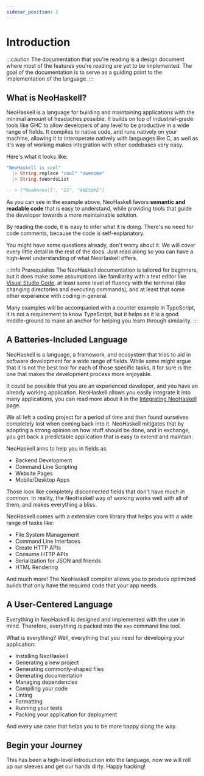 ```yaml
---
sidebar_position: 2
---
```



# Introduction

:::caution
The documentation that you're reading is a design document where most of
the features you're reading are yet to be implemented. The goal of the
documentation is to serve as a guiding point to the implementation of the
language.
:::

## What is NeoHaskell?

NeoHaskell is a language for building and maintaining applications with the minimal amount
of headaches possible. It builds on top of industrial-grade tools like GHC to allow developers of any level to be productive in a wide range of fields.
It compiles to native code, and runs natively on your machine, allowing it
to interoperate natively with languages like C, as well as it's way of working makes integration with other codebases very easy.

Here's what it looks like:

```haskell
"NeoHaskell is cool"
  |> String.replace "cool" "awesome"
  |> String.toWordsList

-- > ["NeoHaskell", "IS", "AWESOME"]
```

As you can see in the example above, NeoHaskell favors **semantic and readable code** that is easy to understand, while providing tools that guide the developer towards a more maintainable solution.

By reading the code, it is easy to infer what it is doing. There's no need for code comments, because the code is self-explanatory.

You might have some questions already, don't worry about it. We will cover
every little detail in the rest of the docs. Just read along so you can have
a high-level understanding of what NeoHaskell offers.

:::info Prerequisites
The NeoHaskell documentation is tailored for beginners, but it does make some assumptions like familiarity with a text editor like [Visual Studio Code](https://code.visualstudio.com/),
at least some level of fluency with the terminal (like changing directories and executing commands), and at least that some other experience with coding
in general.

Many examples will be accompanied with a counter example in TypeScript, it is not a requirement to know TypeScript, but it helps as it is a good middle-ground to make an anchor for helping you
learn through similarity.
:::

## A Batteries-Included Language

NeoHaskell is a language, a framework, and ecosystem that tries to aid in
software development for a wide range of fields. While some might argue that
it is not the best tool for each of those specific tasks, it for sure is the
one that makes the development process more enjoyable.

It could be possible that you are an experienced developer, and you have
an already working application. NeoHaskell allows you easily integrate it
into many applications, you can read more about it in the [Integrating NeoHaskell](/docs/extra-topics/integrating-neohaskell.mdx) page.

We all left a coding
project for a period of time and then found ourselves completely lost when
coming back into it. NeoHaskell mitigates that by adopting a strong opinion
on how stuff should be done, and in exchange, you get back a predictable
application that is easy to extend and maintain.

NeoHaskell aims to help you in fields as:

- Backend Development <Badge issue="40" />
- Command Line Scripting <Badge issue="39" />
- Website Pages <Badge issue="41" />
- Mobile/Desktop Apps <Badge issue="42" />

Those look like completely disconnected fields that don't have much in
common. In reality, the NeoHaskell way of working works well with all of
them, and makes everything a bliss.

NeoHaskell comes with a extensive core library that helps you with a wide
range of tasks like:

- File System Management <Badge issue="58" />
- Command Line Interfaces <Badge issue="59" />
- Create HTTP APIs <Badge issue="60" />
- Consume HTTP APIs <Badge issue="61" />
- Serialization for JSON and friends <Badge issue="62" />
- HTML Rendering <Badge issue="63" />

And much more! The NeoHaskell compiler allows you to produce optimized
builds that only have the required code that your app needs. <Badge issue="64" />

## A User-Centered Language

Everything in NeoHaskell is designed and implemented with the user in mind.
Therefore, everything is packed into the `neo` command line tool. <Badge issue="65" />

What is everything? Well, everything that you need for developing your
application:

- Installing NeoHaskell <Badge issue="66" />
- Generating a new project <Badge issue="31" />
- Generating commonly-shaped files <Badge issue="38" />
- Generating documentation <Badge issue="38" />
- Managing dependencies <Badge issue="32" />
- Compiling your code <Badge issue="31" />
- Linting <Badge issue="34" />
- Formatting <Badge issue="34" />
- Running your tests <Badge issue="33" />
- Packing your application for deployment <Badge issue="36" />

And every use case that helps you to be more happy along the way.

## Begin your Journey

This has been a high-level introduction into the language, now we will
roll up our sleeves and get our hands dirty. Happy hacking!
